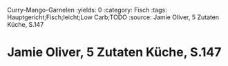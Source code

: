 Curry-Mango-Garnelen
:yields: 0
:category: Fisch
:tags: Hauptgericht;Fisch;leicht;Low Carb;TODO
:source: Jamie Oliver, 5 Zutaten Küche, S.147

# Jamie Oliver, 5 Zutaten Küche, S.147